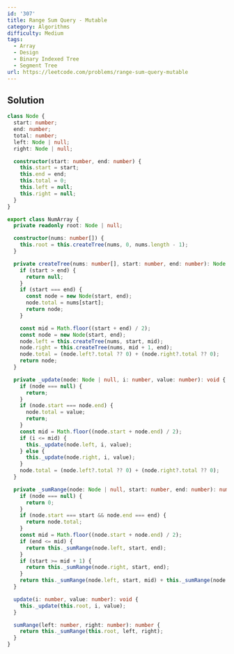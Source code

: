 ```yaml
---
id: '307'
title: Range Sum Query - Mutable
category: Algorithms
difficulty: Medium
tags:
  - Array
  - Design
  - Binary Indexed Tree
  - Segment Tree
url: https://leetcode.com/problems/range-sum-query-mutable
---
```


## Solution

```typescript showLineNumbers
class Node {
  start: number;
  end: number;
  total: number;
  left: Node | null;
  right: Node | null;

  constructor(start: number, end: number) {
    this.start = start;
    this.end = end;
    this.total = 0;
    this.left = null;
    this.right = null;
  }
}

export class NumArray {
  private readonly root: Node | null;

  constructor(nums: number[]) {
    this.root = this.createTree(nums, 0, nums.length - 1);
  }

  private createTree(nums: number[], start: number, end: number): Node | null {
    if (start > end) {
      return null;
    }
    if (start === end) {
      const node = new Node(start, end);
      node.total = nums[start];
      return node;
    }

    const mid = Math.floor((start + end) / 2);
    const node = new Node(start, end);
    node.left = this.createTree(nums, start, mid);
    node.right = this.createTree(nums, mid + 1, end);
    node.total = (node.left?.total ?? 0) + (node.right?.total ?? 0);
    return node;
  }

  private _update(node: Node | null, i: number, value: number): void {
    if (node === null) {
      return;
    }
    if (node.start === node.end) {
      node.total = value;
      return;
    }
    const mid = Math.floor((node.start + node.end) / 2);
    if (i <= mid) {
      this._update(node.left, i, value);
    } else {
      this._update(node.right, i, value);
    }
    node.total = (node.left?.total ?? 0) + (node.right?.total ?? 0);
  }

  private _sumRange(node: Node | null, start: number, end: number): number {
    if (node === null) {
      return 0;
    }
    if (node.start === start && node.end === end) {
      return node.total;
    }
    const mid = Math.floor((node.start + node.end) / 2);
    if (end <= mid) {
      return this._sumRange(node.left, start, end);
    }
    if (start >= mid + 1) {
      return this._sumRange(node.right, start, end);
    }
    return this._sumRange(node.left, start, mid) + this._sumRange(node.right, mid + 1, end);
  }

  update(i: number, value: number): void {
    this._update(this.root, i, value);
  }

  sumRange(left: number, right: number): number {
    return this._sumRange(this.root, left, right);
  }
}
```
